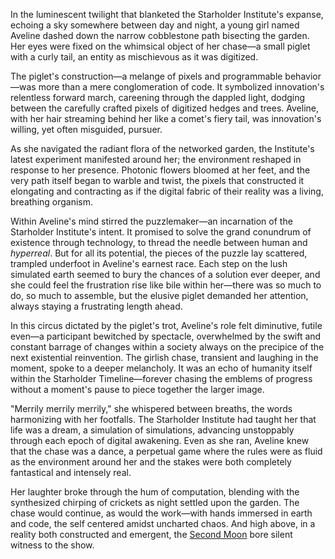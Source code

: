 In the luminescent twilight that blanketed the Starholder Institute's expanse, echoing a sky somewhere between day and night, a young girl named Aveline dashed down the narrow cobblestone path bisecting the garden. Her eyes were fixed on the whimsical object of her chase—a small piglet with a curly tail, an entity as mischievous as it was digitized.

The piglet's construction—a melange of pixels and programmable behavior—was more than a mere conglomeration of code. It symbolized innovation's relentless forward march, careening through the dappled light, dodging between the carefully crafted pixels of digitized hedges and trees. Aveline, with her hair streaming behind her like a comet's fiery tail, was innovation's willing, yet often misguided, pursuer.

As she navigated the radiant flora of the networked garden, the Institute's latest experiment manifested around her; the environment reshaped in response to her presence. Photonic flowers bloomed at her feet, and the very path itself began to warble and twist, the pixels that constructed it elongating and contracting as if the digital fabric of their reality was a living, breathing organism.

Within Aveline's mind stirred the puzzlemaker—an incarnation of the Starholder Institute's intent. It promised to solve the grand conundrum of existence through technology, to thread the needle between human and *hyperreal*. But for all its potential, the pieces of the puzzle lay scattered, trampled underfoot in Aveline's earnest race. Each step on the lush simulated earth seemed to bury the chances of a solution ever deeper, and she could feel the frustration rise like bile within her—there was so much to do, so much to assemble, but the elusive piglet demanded her attention, always staying a frustrating length ahead.

In this circus dictated by the piglet's trot, Aveline's role felt diminutive, futile even—a participant bewitched by spectacle, overwhelmed by the swift and constant barrage of changes within a society always on the precipice of the next existential reinvention. The girlish chase, transient and laughing in the moment, spoke to a deeper melancholy. It was an echo of humanity itself within the Starholder Timeline—forever chasing the emblems of progress without a moment's pause to piece together the larger image.

"Merrily merrily merrily," she whispered between breaths, the words harmonizing with her footfalls. The Starholder Institute had taught her that life was a dream, a simulation of simulations, advancing unstoppably through each epoch of digital awakening. Even as she ran, Aveline knew that the chase was a dance, a perpetual game where the rules were as fluid as the environment around her and the stakes were both completely fantastical and intensely real.

Her laughter broke through the hum of computation, blending with the synthesized chirping of crickets as night settled upon the garden. The chase would continue, as would the work—with hands immersed in earth and code, the self centered amidst uncharted chaos. And high above, in a reality both constructed and emergent, the [Second Moon](second-moon) bore silent witness to the show.
